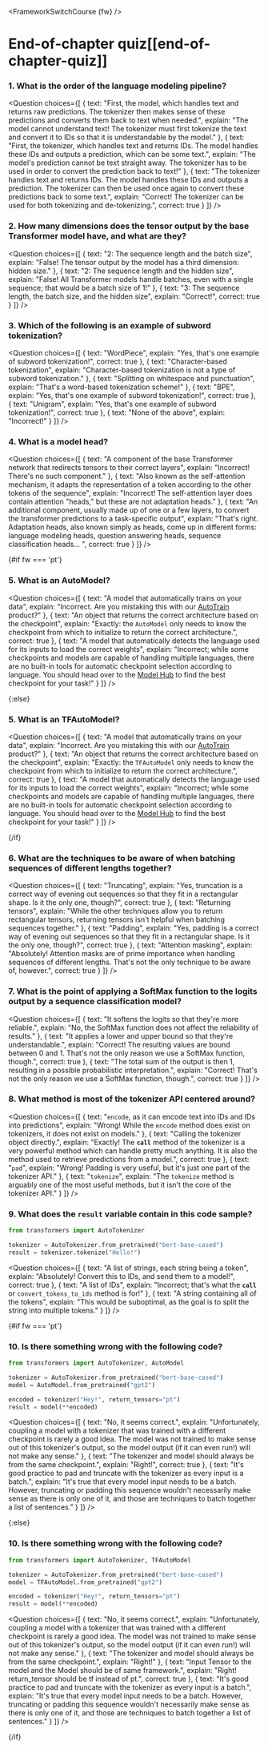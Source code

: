 <FrameworkSwitchCourse {fw} />

<!-- DISABLE-FRONTMATTER-SECTIONS -->

# End-of-chapter quiz[[end-of-chapter-quiz]]

<CourseFloatingBanner
    chapter={2}
    classNames="absolute z-10 right-0 top-0"
/>

### 1. What is the order of the language modeling pipeline?

<Question
	choices={[
		{
			text: "First, the model, which handles text and returns raw predictions. The tokenizer then makes sense of these predictions and converts them back to text when needed.",
			explain: "The model cannot understand text! The tokenizer must first tokenize the text and convert it to IDs so that it is understandable by the model."
		},
		{
			text: "First, the tokenizer, which handles text and returns IDs. The model handles these IDs and outputs a prediction, which can be some text.",
			explain: "The model's prediction cannot be text straight away. The tokenizer has to be used in order to convert the prediction back to text!"
		},
		{
			text: "The tokenizer handles text and returns IDs. The model handles these IDs and outputs a prediction. The tokenizer can then be used once again to convert these predictions back to some text.",
			explain: "Correct! The tokenizer can be used for both tokenizing and de-tokenizing.",
            correct: true
		}
	]}
/>

### 2. How many dimensions does the tensor output by the base Transformer model have, and what are they?

<Question
	choices={[
		{
			text: "2: The sequence length and the batch size",
			explain: "False! The tensor output by the model has a third dimension: hidden size."
		},
		{
			text: "2: The sequence length and the hidden size",
			explain: "False! All Transformer models handle batches, even with a single sequence; that would be a batch size of 1!"
		},
		{
			text: "3: The sequence length, the batch size, and the hidden size",
			explain: "Correct!",
            correct: true
		}
	]}
/>

### 3. Which of the following is an example of subword tokenization?

<Question
	choices={[
		{
			text: "WordPiece",
			explain: "Yes, that's one example of subword tokenization!",
            correct: true
		},
		{
			text: "Character-based tokenization",
			explain: "Character-based tokenization is not a type of subword tokenization."
		},
		{
			text: "Splitting on whitespace and punctuation",
			explain: "That's a word-based tokenization scheme!"
		},
		{
			text: "BPE",
			explain: "Yes, that's one example of subword tokenization!",
            correct: true
        },
		{
			text: "Unigram",
			explain: "Yes, that's one example of subword tokenization!",
            correct: true
        },
		{
			text: "None of the above",
			explain: "Incorrect!"
        }
	]}
/>

### 4. What is a model head?

<Question
	choices={[
		{
			text: "A component of the base Transformer network that redirects tensors to their correct layers",
			explain: "Incorrect! There's no such component."
		},
		{
			text: "Also known as the self-attention mechanism, it adapts the representation of a token according to the other tokens of the sequence",
			explain: "Incorrect! The self-attention layer does contain attention \"heads,\" but these are not adaptation heads."
		},
		{
			text: "An additional component, usually made up of one or a few layers, to convert the transformer predictions to a task-specific output",
			explain: "That's right. Adaptation heads, also known simply as heads, come up in different forms: language modeling heads, question answering heads, sequence classification heads... ",
			correct: true
		} 
	]}
/>

{#if fw === 'pt'}
### 5. What is an AutoModel?

<Question
	choices={[
		{
			text: "A model that automatically trains on your data",
			explain: "Incorrect. Are you mistaking this with our <a href='https://huggingface.co/autotrain'>AutoTrain</a> product?"
		},
		{
			text: "An object that returns the correct architecture based on the checkpoint",
			explain: "Exactly: the <code>AutoModel</code> only needs to know the checkpoint from which to initialize to return the correct architecture.",
			correct: true
		},
		{
			text: "A model that automatically detects the language used for its inputs to load the correct weights",
			explain: "Incorrect; while some checkpoints and models are capable of handling multiple languages, there are no built-in tools for automatic checkpoint selection according to language. You should head over to the <a href='https://huggingface.co/models'>Model Hub</a> to find the best checkpoint for your task!"
		} 
	]}
/>

{:else}
### 5. What is an TFAutoModel?

<Question
	choices={[
		{
			text: "A model that automatically trains on your data",
			explain: "Incorrect. Are you mistaking this with our <a href='https://huggingface.co/autotrain'>AutoTrain</a> product?"
		},
		{
			text: "An object that returns the correct architecture based on the checkpoint",
			explain: "Exactly: the <code>TFAutoModel</code> only needs to know the checkpoint from which to initialize to return the correct architecture.",
			correct: true
		},
		{
			text: "A model that automatically detects the language used for its inputs to load the correct weights",
			explain: "Incorrect; while some checkpoints and models are capable of handling multiple languages, there are no built-in tools for automatic checkpoint selection according to language. You should head over to the <a href='https://huggingface.co/models'>Model Hub</a> to find the best checkpoint for your task!"
		} 
	]}
/>

{/if}

### 6. What are the techniques to be aware of when batching sequences of different lengths together?

<Question
	choices={[
		{
			text: "Truncating",
			explain: "Yes, truncation is a correct way of evening out sequences so that they fit in a rectangular shape. Is it the only one, though?",
			correct: true
		},
		{
			text: "Returning tensors",
			explain: "While the other techniques allow you to return rectangular tensors, returning tensors isn't helpful when batching sequences together."
		},
		{
			text: "Padding",
			explain: "Yes, padding is a correct way of evening out sequences so that they fit in a rectangular shape. Is it the only one, though?",
			correct: true
		}, 
		{
			text: "Attention masking",
			explain: "Absolutely! Attention masks are of prime importance when handling sequences of different lengths. That's not the only technique to be aware of, however.",
			correct: true
		} 
	]}
/>

### 7. What is the point of applying a SoftMax function to the logits output by a sequence classification model?

<Question
	choices={[
		{
			text: "It softens the logits so that they're more reliable.",
			explain: "No, the SoftMax function does not affect the reliability of results."
		},
		{
			text: "It applies a lower and upper bound so that they're understandable.",
			explain: "Correct! The resulting values are bound between 0 and 1. That's not the only reason we use a SoftMax function, though.",
            correct: true
		},
		{
			text: "The total sum of the output is then 1, resulting in a possible probabilistic interpretation.",
			explain: "Correct! That's not the only reason we use a SoftMax function, though.",
            correct: true
		}
	]}
/>

### 8. What method is most of the tokenizer API centered around?

<Question
	choices={[
		{
			text: "<code>encode</code>, as it can encode text into IDs and IDs into predictions",
			explain: "Wrong! While the <code>encode</code> method does exist on tokenizers, it does not exist on models."
		},
		{
			text: "Calling the tokenizer object directly.",
			explain: "Exactly! The <code>__call__</code> method of the tokenizer is a very powerful method which can handle pretty much anything. It is also the method used to retrieve predictions from a model.",
			correct: true
		},
		{
			text: "<code>pad</code>",
			explain: "Wrong! Padding is very useful, but it's just one part of the tokenizer API."
		},
		{
			text: "<code>tokenize</code>",
			explain: "The <code>tokenize</code> method is arguably one of the most useful methods, but it isn't the core of the tokenizer API."
		}
	]}
/>

### 9. What does the `result` variable contain in this code sample?

```py
from transformers import AutoTokenizer

tokenizer = AutoTokenizer.from_pretrained("bert-base-cased")
result = tokenizer.tokenize("Hello!")
```

<Question
	choices={[
		{
			text: "A list of strings, each string being a token",
			explain: "Absolutely! Convert this to IDs, and send them to a model!",
            correct: true
		},
		{
			text: "A list of IDs",
			explain: "Incorrect; that's what the <code>__call__</code> or <code>convert_tokens_to_ids</code> method is for!"
		},
		{
			text: "A string containing all of the tokens",
			explain: "This would be suboptimal, as the goal is to split the string into multiple tokens."
		}
	]}
/>

{#if fw === 'pt'}
### 10. Is there something wrong with the following code?

```py
from transformers import AutoTokenizer, AutoModel

tokenizer = AutoTokenizer.from_pretrained("bert-base-cased")
model = AutoModel.from_pretrained("gpt2")

encoded = tokenizer("Hey!", return_tensors="pt")
result = model(**encoded)
```

<Question
	choices={[
		{
			text: "No, it seems correct.",
			explain: "Unfortunately, coupling a model with a tokenizer that was trained with a different checkpoint is rarely a good idea. The model was not trained to make sense out of this tokenizer's output, so the model output (if it can even run!) will not make any sense."
		},
		{
			text: "The tokenizer and model should always be from the same checkpoint.",
			explain: "Right!",
            correct: true
		},
		{
			text: "It's good practice to pad and truncate with the tokenizer as every input is a batch.",
			explain: "It's true that every model input needs to be a batch. However, truncating or padding this sequence wouldn't necessarily make sense as there is only one of it, and those are techniques to batch together a list of sentences."
		}
	]}
/>

{:else}
### 10. Is there something wrong with the following code?

```py
from transformers import AutoTokenizer, TFAutoModel

tokenizer = AutoTokenizer.from_pretrained("bert-base-cased")
model = TFAutoModel.from_pretrained("gpt2")

encoded = tokenizer("Hey!", return_tensors="pt")
result = model(**encoded)
```

<Question
	choices={[
		{
			text: "No, it seems correct.",
			explain: "Unfortunately, coupling a model with a tokenizer that was trained with a different checkpoint is rarely a good idea. The model was not trained to make sense out of this tokenizer's output, so the model output (if it can even run!) will not make any sense."
		},
		{
			text: "The tokenizer and model should always be from the same checkpoint.",
			explain: "Right!"
		},
		{
			text: "Input Tensor to the model and the Model should be of same framework.",
			explain: "Right! return_tensor should be tf instead of pt.",
            correct: true
		},
		{
			text: "It's good practice to pad and truncate with the tokenizer as every input is a batch.",
			explain: "It's true that every model input needs to be a batch. However, truncating or padding this sequence wouldn't necessarily make sense as there is only one of it, and those are techniques to batch together a list of sentences."
		}
	]}
/>

{/if}
